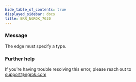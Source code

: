 ```yaml
---
hide_table_of_contents: true
displayed_sidebar: docs
title: ERR_NGROK_7020
---
```


### Message

The edge must specify a type.

<ErrorDetails />

### Further help

If you're having trouble resolving this error, please reach out to [support@ngrok.com](mailto:support@ngrok.com?subject=Help%20with%20ERR_NGROK_7020)
